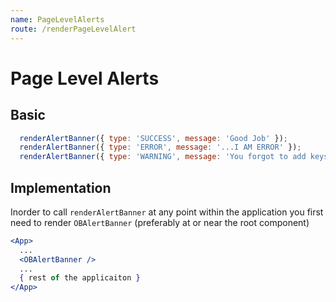 ```yaml
---
name: PageLevelAlerts
route: /renderPageLevelAlert
---
```


# Page Level Alerts


## Basic
<AlertsContainer />

```jsx
  renderAlertBanner({ type: 'SUCCESS', message: 'Good Job' });
  renderAlertBanner({ type: 'ERROR', message: '...I AM ERROR' });
  renderAlertBanner({ type: 'WARNING', message: 'You forgot to add keys didnt you ' });
```

## Implementation

Inorder to call `renderAlertBanner` at any point within the application
you first need to render `OBAlertBanner` (preferably at or near the root component)

```jsx
<App>
  ...
  <OBAlertBanner />
  ...
  { rest of the applicaiton }
</App>
```